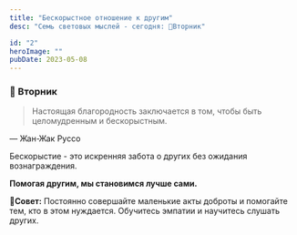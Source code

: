 ```yaml
---
title: "Бескорыстное отношение к другим"
desc: "Семь световых мыслей - сегодня: 🎉Вторник"

id: "2"
heroImage: ""
pubDate: 2023-05-08
---
```


### 📝 Вторник

> Настоящая благородность заключается в том, чтобы быть целомудренным и бескорыстным.

<figcaption>&mdash; Жан-Жак Руссо</figcaption>

Бескорыстие - это искренняя забота о других без ожидания вознаграждения.

**Помогая другим, мы становимся лучше сами.**

📍**Совет:** Постоянно совершайте маленькие акты доброты и помогайте тем, кто в этом нуждается. Обучитесь эмпатии и научитесь слушать других.